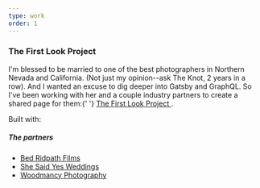 ```yaml
---
type: work
order: 1
---
```


<h3>The First Look Project</h3>
<p>
  I'm blessed to be married to one of the best photographers in Northern Nevada
  and California. (Not just my opinion--ask The Knot, 2 years in a row). And I
  wanted an excuse to dig deeper into Gatsby and GraphQL. So I've been working
  with her and a couple industry partners to create a shared page for them:{' '}
  <a
    href='https://www.thefirstlookproject.com/'
    rel='noopener noreferrer'
    target='_blank'
  >
    The First Look Project
  </a>
  .
</p>
<p>Built with:</p>
<h5>The partners</h5>
<ul>
  <li>
    <a
      href='https://ridpathproductions.com/'
      rel='noopener noreferrer'
      target='_blank'
    >
      Bed Ridpath Films
    </a>
  </li>
  <li>
    <a
      href='https://www.shesaidyeslaketahoe.com/'
      rel='noopener noreferrer'
      target='_blank'
    >
      She Said Yes Weddings
    </a>
  </li>
  <li>
    <a
      href='https://woodmancyphotography.com/'
      rel='noopener noreferrer'
      target='_blank'
    >
      Woodmancy Photography
    </a>
  </li>
</ul>
